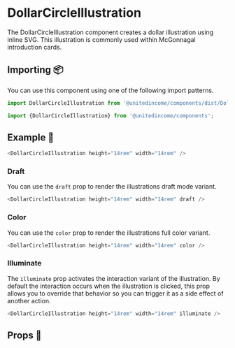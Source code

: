 
# DollarCircleIllustration

The DollarCircleIllustration component creates a dollar illustration using inline SVG. This illustration is commonly used within McGonnagal introduction cards.

## Importing 📦

You can use this component using one of the following import patterns.

```javascript
import DollarCircleIllustration from '@unitedincome/components/dist/DollarCircleIllustration';
```

```javascript
import {DollarCircleIllustration} from '@unitedincome/components';
```

## Example 🚀

<Preview>
  <DollarCircleIllustration height="14rem" width="14rem" />
</Preview>

```javascript
<DollarCircleIllustration height="14rem" width="14rem" />
```

### Draft

You can use the `draft` prop to render the illustrations draft mode variant.

<Preview>
  <DollarCircleIllustration height="14rem" width="14rem" draft />
</Preview>

```javascript
<DollarCircleIllustration height="14rem" width="14rem" draft />
```

### Color

You can use the `color` prop to render the illustrations full color variant.

<Preview>
  <DollarCircleIllustration height="14rem" width="14rem" color />
</Preview>

```javascript
<DollarCircleIllustration height="14rem" width="14rem" color />
```

### Illuminate

The `illuminate` prop activates the interaction variant of the illustration. By default the interaction occurs when the illustration is clicked, this prop allows you to override that behavior so you can trigger it as a side effect of another action.

<Preview>
  <DollarCircleIllustration height="14rem" width="14rem" illuminate />
</Preview>

```javascript
<DollarCircleIllustration height="14rem" width="14rem" illuminate />
```

## Props 🔧

<Props of={DollarCircleIllustration} />
